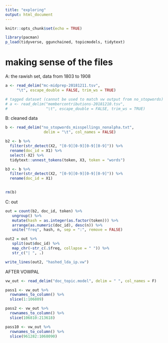 ```yaml
---
title: "exploring"
output: html_document
---
```


```r
knitr::opts_chunk$set(echo = TRUE)

library(pacman)
p_load(tidyverse, ggunchained, topicmodels, tidytext)
```

# making sense of the files
A: the rawish set, data from 1803 to 1908
```r
a <- read_delim("mc-midprep-20181211.tsv", 
     "\t", escape_double = FALSE, trim_ws = TRUE)

# tagged dataset (cannot be used to match vw output from no_stopwords)
# a <- read_delim("membercontributions-20181210.tsv", 
#                 "\t", escape_double = FALSE, trim_ws = TRUE)
```

B: cleaned data
```r
b <- read_delim("no_stopwords_misspellings_nonalpha.txt", 
                 delim = "\t", col_names = FALSE)

b2 <- b %>%
  filter(str_detect(X2, "[0-9][0-9][0-9][0-9]")) %>%
  rename(doc_id = X1) %>%
  select(-X2) %>%
  tidytext::unnest_tokens(token, X3, token = "words")

b3 <- b %>%
  filter(str_detect(X2, "[0-9][0-9][0-9][0-9]")) %>%
  rename(doc_id = X1)
  

rm(b)
```

C: out
```r
out = count(b2, doc_id, token) %>%
   ungroup() %>%
   mutate(hash = as.integer(as.factor(token))) %>%
   arrange(as.numeric(doc_id), desc(n)) %>%
   unite("freq", hash, n, sep = ":", remove = FALSE)

out2 = out %>%
   split(out$doc_id) %>%
   map_chr(~str_c(.$freq, collapse = " ")) %>%
   str_c("| ", .)

write_lines(out2, "hashed_lda_ip.vw")
```


AFTER VOWPAL
```r
vw_out <- read_delim("doc_topic.model", delim = " ", col_names = F)

pass1 <- vw_out %>%
  rownames_to_column() %>%
  slice(1:106809)

pass2 <- vw_out %>%
  rownames_to_column() %>%
  slice(106810:213618)

pass10 <- vw_out %>%
  rownames_to_column() %>%
  slice(961282:1068090)
```

